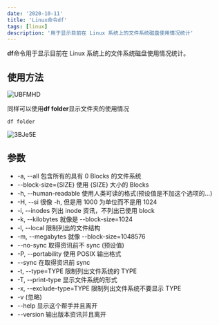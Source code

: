 ```yaml
---
date: '2020-10-11'
title: 'Linux命令df'
tags: [linux]
description: '用于显示目前在 Linux 系统上的文件系统磁盘使用情况统计'
---
```


**df**命令用于显示目前在 Linux 系统上的文件系统磁盘使用情况统计。

## 使用方法

![UBFMHD](https://cdn.jsdelivr.net/gh/funnyPan/pics@master/uPic/UBFMHD.png)

同样可以使用**df folder**显示文件夹的使用情况

```shell
df folder
```

![3BJe5E](https://cdn.jsdelivr.net/gh/funnyPan/pics@master/uPic/3BJe5E.png)

## 参数

-   -a, --all 包含所有的具有 0 Blocks 的文件系统
-   --block-size={SIZE} 使用 {SIZE} 大小的 Blocks
-   -h, --human-readable 使用人类可读的格式(预设值是不加这个选项的...)
-   -H, --si 很像 -h, 但是用 1000 为单位而不是用 1024
-   -i, --inodes 列出 inode 资讯，不列出已使用 block
-   -k, --kilobytes 就像是 --block-size=1024
-   -l, --local 限制列出的文件结构
-   -m, --megabytes 就像 --block-size=1048576
-   --no-sync 取得资讯前不 sync (预设值)
-   -P, --portability 使用 POSIX 输出格式
-   --sync 在取得资讯前 sync
-   -t, --type=TYPE 限制列出文件系统的 TYPE
-   -T, --print-type 显示文件系统的形式
-   -x, --exclude-type=TYPE 限制列出文件系统不要显示 TYPE
-   -v (忽略)
-   --help 显示这个帮手并且离开
-   --version 输出版本资讯并且离开
